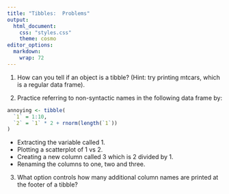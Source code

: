 ```yaml
---
title: "Tibbles:  Problems"
output:
  html_document:
    css: "styles.css"
    theme: cosmo
editor_options: 
  markdown: 
    wrap: 72
---
```


```{=html}
<style>
.list-group-item.active, .list-group-item.active:focus, .list-group-item.active:hover {
    background-color: #a6873b;
    color: black;
    font-weight: bold;
}
</style>
```
```{=html}
<style>
  .nav-pills>li>a:hover, .nav-pills>li>a:focus, .nav-pills>li.active>a,     .nav-pills>li.active>a:hover, .nav-pills>li.active>a:focus{
     background-color: #a6873b;
     font-weight: bold;
          color: black;
     }
</style>
```
```{=html}
<style>
  .nav-pills>li>a {
     color: black;
     }
</style>
```
```{=html}
<style>
  a {
     color: #a6873b;
     text-decoration: none;
     }
</style>
```
```{=html}
<style>
  a:hover {
     color: #a6873b;
     font-weight: bold;
     }
</style>
```


1.  How can you tell if an object is a tibble? (Hint: try printing mtcars, which is a regular data frame).

2. Practice referring to non-syntactic names in the following data frame by:
```r
annoying <- tibble(
  `1` = 1:10,
  `2` = `1` * 2 + rnorm(length(`1`))
)
```
    
  - Extracting the variable called 1.
  - Plotting a scatterplot of 1 vs 2.
  - Creating a new column called 3 which is 2 divided by 1.
  - Renaming the columns to one, two and three.
3. What option controls how many additional column names are printed at the footer of a tibble?
    
    